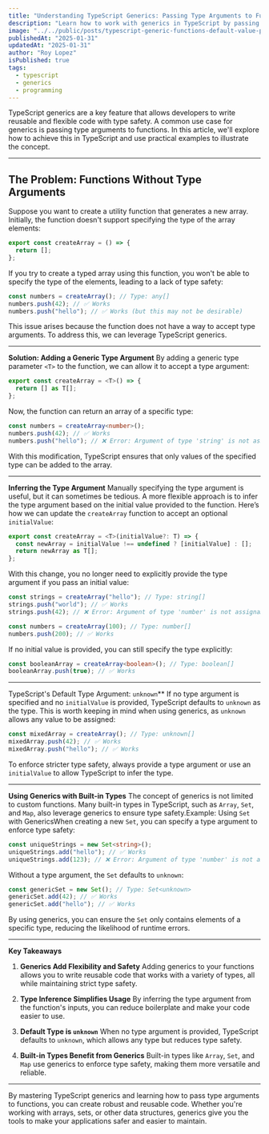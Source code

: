 ```yaml
---
title: "Understanding TypeScript Generics: Passing Type Arguments to Functions"
description: "Learn how to work with generics in TypeScript by passing type arguments to functions, enhancing flexibility and type safety in your code."
image: "../../public/posts/typescript-generic-functions-default-value-param.jpg"
publishedAt: "2025-01-31"
updatedAt: "2025-01-31"
author: "Roy Lopez"
isPublished: true
tags:
  - typescript
  - generics
  - programming
---
```


TypeScript generics are a key feature that allows developers to write reusable and flexible code with type safety. A common use case for generics is passing type arguments to functions. In this article, we'll explore how to achieve this in TypeScript and use practical examples to illustrate the concept.

---

## **The Problem: Functions Without Type Arguments**

Suppose you want to create a utility function that generates a new array. Initially, the function doesn't support specifying the type of the array elements:

```typescript
export const createArray = () => {
  return [];
};
```

If you try to create a typed array using this function, you won't be able to specify the type of the elements, leading to a lack of type safety:

```typescript
const numbers = createArray(); // Type: any[]
numbers.push(42); // ✅ Works
numbers.push("hello"); // ✅ Works (but this may not be desirable)
```

This issue arises because the function does not have a way to accept type arguments. To address this, we can leverage TypeScript generics.

---

**Solution: Adding a Generic Type Argument** By adding a generic type parameter `<T>` to the function, we can allow it to accept a type argument:

```typescript
export const createArray = <T>() => {
  return [] as T[];
};
```

Now, the function can return an array of a specific type:

```typescript
const numbers = createArray<number>();
numbers.push(42); // ✅ Works
numbers.push("hello"); // ❌ Error: Argument of type 'string' is not assignable to parameter of type 'number'.
```

With this modification, TypeScript ensures that only values of the specified type can be added to the array.

---

**Inferring the Type Argument**
Manually specifying the type argument is useful, but it can sometimes be tedious. A more flexible approach is to infer the type argument based on the initial value provided to the function.
Here’s how we can update the `createArray` function to accept an optional `initialValue`:

```typescript
export const createArray = <T>(initialValue?: T) => {
  const newArray = initialValue !== undefined ? [initialValue] : [];
  return newArray as T[];
};
```

With this change, you no longer need to explicitly provide the type argument if you pass an initial value:

```typescript
const strings = createArray("hello"); // Type: string[]
strings.push("world"); // ✅ Works
strings.push(42); // ❌ Error: Argument of type 'number' is not assignable to parameter of type 'string'.

const numbers = createArray(100); // Type: number[]
numbers.push(200); // ✅ Works
```

If no initial value is provided, you can still specify the type explicitly:

```typescript
const booleanArray = createArray<boolean>(); // Type: boolean[]
booleanArray.push(true); // ✅ Works
```

---

TypeScript's Default Type Argument: `unknown`\*\* If no type argument is specified and no `initialValue` is provided, TypeScript defaults to `unknown` as the type. This is worth keeping in mind when using generics, as `unknown` allows any value to be assigned:

```typescript
const mixedArray = createArray(); // Type: unknown[]
mixedArray.push(42); // ✅ Works
mixedArray.push("hello"); // ✅ Works
```

To enforce stricter type safety, always provide a type argument or use an `initialValue` to allow TypeScript to infer the type.

---

**Using Generics with Built-in Types** The concept of generics is not limited to custom functions. Many built-in types in TypeScript, such as `Array`, `Set`, and `Map`, also leverage generics to ensure type safety.Example: Using `Set` with GenericsWhen creating a new `Set`, you can specify a type argument to enforce type safety:

```typescript
const uniqueStrings = new Set<string>();
uniqueStrings.add("hello"); // ✅ Works
uniqueStrings.add(123); // ❌ Error: Argument of type 'number' is not assignable to parameter of type 'string'.
```

Without a type argument, the `Set` defaults to `unknown`:

```typescript
const genericSet = new Set(); // Type: Set<unknown>
genericSet.add(42); // ✅ Works
genericSet.add("hello"); // ✅ Works
```

By using generics, you can ensure the `Set` only contains elements of a specific type, reducing the likelihood of runtime errors.

---

**Key Takeaways**

1. **Generics Add Flexibility and Safety**
   Adding generics to your functions allows you to write reusable code that works with a variety of types, all while maintaining strict type safety.

2. **Type Inference Simplifies Usage**
   By inferring the type argument from the function's inputs, you can reduce boilerplate and make your code easier to use.

3. **Default Type is `unknown`**
   When no type argument is provided, TypeScript defaults to `unknown`, which allows any type but reduces type safety.

4. **Built-in Types Benefit from Generics**
   Built-in types like `Array`, `Set`, and `Map` use generics to enforce type safety, making them more versatile and reliable.

---

By mastering TypeScript generics and learning how to pass type arguments to functions, you can create robust and reusable code. Whether you're working with arrays, sets, or other data structures, generics give you the tools to make your applications safer and easier to maintain.

